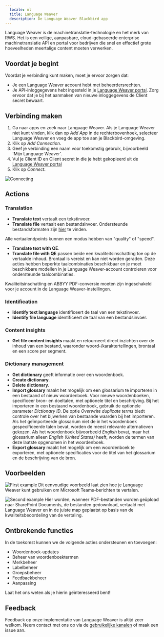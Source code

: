 ```yaml
---
  locale: nl
  title: Language Weaver
  description: De Language Weaver Blackbird app
---
```


<LinkCard title="View on Github" target="_blank" href="https://github.com/bb-io/LanguageWeaver" icon="github" />

Language Weaver is de machinetranslatie-technologie en het merk van RWS. Het is een veilige, aanpasbare, cloud-gebaseerde enterprise machinetranslatie API en portal voor bedrijven die snel en effectief grote hoeveelheden meertalige content moeten verwerken.

## Voordat je begint

Voordat je verbinding kunt maken, moet je ervoor zorgen dat:

- Je een Language Weaver account hebt met beheerdersrechten.
- Je API-inloggegevens hebt ingesteld in je [Language Weaver portal](https://portal.languageweaver.com/settings/api-credentials). Zorg ervoor dat je bij het aanmaken van nieuwe inloggegevens de Client secret bewaart.

## Verbinding maken

1. Ga naar apps en zoek naar Language Weaver. Als je Language Weaver niet kunt vinden, klik dan op _Add App_ in de rechterbovenhoek, selecteer Language Weaver en voeg de app toe aan je Blackbird-omgeving.
2. Klik op _Add Connection_.
3. Geef je verbinding een naam voor toekomstig gebruik, bijvoorbeeld 'Mijn Language Weaver'.
4. Vul je Client ID en Client secret in die je hebt gekopieerd uit de [Language Weaver portal](https://portal.languageweaver.com/settings/api-credentials)
5. Klik op _Connect_.

![Connecting](https://raw.githubusercontent.com/bb-io/LanguageWeaver/main/image/README/1697473360187.png)

## Actions

### Translation

- **Translate text** vertaalt een tekstinvoer.
- **Translate file** vertaalt een bestandsinvoer. Ondersteunde bestandsformaten zijn [hier](https://developers.languageweaver.com/api/lw/common/input-formats.html) te vinden.

Alle vertaalendpoints kunnen een modus hebben van "quality" of "speed".

- **Translate text with QE**.
- **Translate file with QE** passen beide een kwaliteitsinschatting toe op de vertaalde inhoud. Brontaal is vereist en kan niet worden geraden. Deze acties hebben beperkte taalcombinaties beschikbaar en je moet beschikbare modellen in je Language Weaver-account controleren voor ondersteunde taalcombinaties.

Kwaliteitsinschatting en ABBYY PDF-conversie moeten zijn ingeschakeld voor je account in de Language Weaver-instellingen.

### Identification

- **Identify text language** identificeert de taal van een tekstinvoer.
- **Identify file language** identificeert de taal van een bestandsinvoer.

### Content insights

- **Get file content insights** maakt en retourneert direct inzichten over de inhoud van een bestand, waaronder woord-/karaktertellingen, brontaal en een score per segment.

### Dictionary management

- **Get dictionary** geeft informatie over een woordenboek.
- **Create dictionary**.
- **Delete dictionary**.
- **Import glossary** maakt het mogelijk om een glossarium te importeren in een bestaand of nieuw woordenboek. Voor nieuwe woordenboeken, specificeer bron- en doeltalen, met optionele titel en beschrijving. Bij het importeren in een bestaand woordenboek, gebruik de optionele parameter _Dictionary ID_. De optie _Overwrite duplicate terms_ biedt controle over het bijwerken van bestaande waarden bij het importeren. Als het geïmporteerde glossarium niet de in het woordenboek gespecificeerde talen bevat, worden de meest relevante alternatieven gekozen. Als het woordenboek bijvoorbeeld _English_ bevat, maar het glossarium alleen _English (United States)_ heeft, worden de termen van deze laatste opgenomen in het woordenboek.
- **Export glossary** maakt het mogelijk om een woordenboek te exporteren, met optionele specificaties voor de titel van het glossarium en de beschrijving van de bron.

## Voorbeelden

![First example](https://raw.githubusercontent.com/bb-io/LanguageWeaver/main/image/README/1697474172103.png)
Dit eenvoudige voorbeeld laat zien hoe je Language Weaver kunt gebruiken om Microsoft Teams-berichten te vertalen.

![Second example](https://raw.githubusercontent.com/bb-io/LanguageWeaver/main/image/README/Example2.png)
Hier worden, wanneer PDF-bestanden worden geüpload naar SharePoint Documents, de bestanden gedownload, vertaald met Language Weaver en in de juiste map geplaatst op basis van de kwaliteitsbeoordeling van de vertaling.

## Ontbrekende functies

In de toekomst kunnen we de volgende acties ondersteunen en toevoegen:

- Woordenboek-updates
- Beheer van woordenboektermen
- Merkbeheer
- Labelbeheer
- Groepsbeheer
- Feedbackbeheer
- Aanpassing

Laat het ons weten als je hierin geïnteresseerd bent!

## Feedback

Feedback op onze implementatie van Language Weaver is altijd zeer welkom. Neem contact met ons op via de [gebruikelijke kanalen](https://www.blackbird.io/) of maak een issue aan.